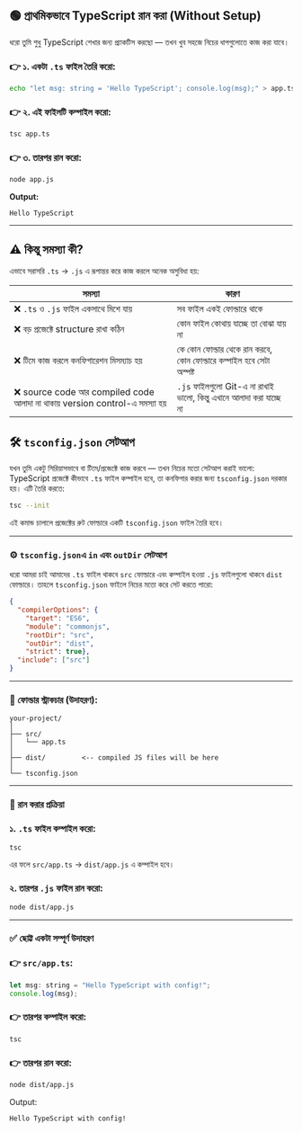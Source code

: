 ## 🟢 প্রাথমিকভাবে TypeScript রান করা (Without Setup)

ধরো তুমি শুধু TypeScript শেখার জন্য প্র্যাকটিস করছো — তখন খুব সহজে নিচের ধাপগুলোতে কাজ করা যাবে।

### 👉 ১. একটা `.ts` ফাইল তৈরি করো:

```bash
echo "let msg: string = 'Hello TypeScript'; console.log(msg);" > app.ts
```

### 👉 ২. এই ফাইলটি কম্পাইল করো:

```bash
tsc app.ts
```

### 👉 ৩. তারপর রান করো:

```bash
node app.js
```

**Output:**

```
Hello TypeScript
```

---

## ⚠️ কিন্তু সমস্যা কী?

এভাবে সরাসরি `.ts` → `.js` এ রূপান্তর করে কাজ করলে অনেক অসুবিধা হয়:

| সমস্যা | কারণ |
| --- | --- |
| ❌ `.ts` ও `.js` ফাইল একসাথে মিশে যায় | সব ফাইল একই ফোল্ডারে থাকে |
| ❌ বড় প্রজেক্টে structure রাখা কঠিন | কোন ফাইল কোথায় যাচ্ছে তা বোঝা যায় না |
| ❌ টিমে কাজ করলে কনফিগারেশন মিসম্যাচ হয় | কে কোন ফোল্ডার থেকে রান করবে, কোন ফোল্ডারে কম্পাইল হবে সেটা অস্পষ্ট |
| ❌ source code আর compiled code আলাদা না থাকায় version control-এ সমস্যা হয় | `.js` ফাইলগুলো Git-এ না রাখাই ভালো, কিন্তু এখানে আলাদা করা যাচ্ছে না |

## 🛠️ `tsconfig.json` সেটআপ

যখন তুমি একটু সিরিয়াসভাবে বা টিমে/প্রজেক্টে কাজ করবে — তখন নিচের মতো সেটআপ করাই ভালো: TypeScript প্রজেক্টে কীভাবে `.ts` ফাইল কম্পাইল হবে, তা কনফিগার করার জন্য `tsconfig.json` দরকার হয়। এটি তৈরি করতে:

```bash
tsc --init
```

এই কমান্ড চালালে প্রজেক্টের রুট ফোল্ডারে একটি `tsconfig.json` ফাইল তৈরি হবে।

---

### ⚙️ `tsconfig.json`এ `in` এবং `outDir` সেটআপ

ধরো আমরা চাই আমাদের `.ts` ফাইল থাকবে `src` ফোল্ডারে এবং কম্পাইল হওয়া `.js` ফাইলগুলো থাকবে `dist` ফোল্ডারে। তাহলে `tsconfig.json` ফাইলে নিচের মতো করে সেট করতে পারো:

```json
{
  "compilerOptions": {
    "target": "ES6",
    "module": "commonjs",
    "rootDir": "src",
    "outDir": "dist",
    "strict": true},
  "include": ["src"]
}
```

---

### 📁 ফোল্ডার স্ট্রাকচার (উদাহরণ):

```
your-project/
│
├── src/
│   └── app.ts
│
├── dist/         <-- compiled JS files will be here
│
└── tsconfig.json
```

---

### 🏃 রান করার প্রক্রিয়া

### ১. `.ts` ফাইল কম্পাইল করো:

```bash
tsc
```

এর ফলে `src/app.ts` → `dist/app.js` এ কম্পাইল হবে।

### ২. তারপর `.js` ফাইল রান করো:

```bash
node dist/app.js
```

---

### ✅ ছোট্ট একটা সম্পূর্ণ উদাহরণ

### 👉 `src/app.ts`:

```javascript
let msg: string = "Hello TypeScript with config!";
console.log(msg);
```

### 👉 তারপর কম্পাইল করো:

```bash
tsc
```

### 👉 তারপর রান করো:

```bash
node dist/app.js
```

Output:

```
Hello TypeScript with config!
```